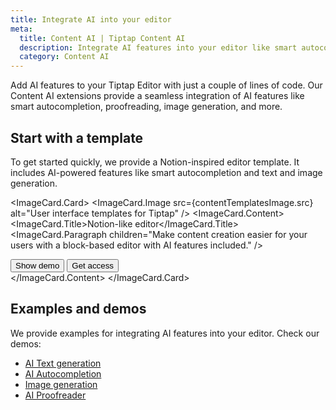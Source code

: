 ```yaml
---
title: Integrate AI into your editor
meta:
  title: Content AI | Tiptap Content AI
  description: Integrate AI features into your editor like smart autocompletion, proofreading, image generation and more. Read about it in our docs.
  category: Content AI
---
```



Add AI features to your Tiptap Editor with just a couple of lines of code. Our Content AI extensions provide a seamless integration of AI features like smart autocompletion, proofreading, image generation, and more.

<Section
  title="Extensions"
  description="Our AI extensions work out-of-the-box with Tiptap Cloud, so you can deploy them without building your backend. They are also easily extendable to work with your own backend and LLMs."
>
  <div className="grid sm:grid-cols-2 gap-5">
    <ProductCard
      title="Content AI"
      description="In-line content manipulation with your custom LLM or OpenAI."
      tags={['Cloud', 'On premises']}
      documentationUrl="/content-ai/extensions/ai/getting-started/overview"
      icon={contentAIIcon.src}
    />
    <ProductCard
      title="AI Proofreader"
      description="Show proofreading suggestions in your editor."
      tags={['Beta', 'Cloud', 'On premises']}
      documentationUrl="/content-ai/extensions/ai-proofreader/getting-started/overview"
      icon={contentAIIcon.src}
    />
  </div>
</Section>

## Start with a template

To get started quickly, we provide a Notion-inspired editor template. It includes AI-powered features like smart autocompletion and text and image generation.

<ImageCard.Card>
  <ImageCard.Image src={contentTemplatesImage.src} alt="User interface templates for Tiptap" />
  <ImageCard.Content>
    <ImageCard.Title>Notion-like editor</ImageCard.Title>
    <ImageCard.Paragraph children="Make content creation easier for your users with a block-based editor with AI features included." />
    <div className="flex items-center gap-2 mt-8">
      <Button asChild variant="secondary">
        <Link href="https://templates.tiptap.dev/">
          Show demo
          <ArrowRightIcon className="size-4" />
        </Link>
      </Button>
      <Button asChild variant="tertirary">
        <Link href="https://cloud.tiptap.dev/react-templates">
          Get access
          <ArrowRightIcon className="size-4" />
        </Link>
      </Button>
    </div>
  </ImageCard.Content>
</ImageCard.Card>

## Examples and demos

We provide examples for integrating AI features into your editor. Check our demos:

- [AI Text generation](/content-ai/extensions/ai/getting-started/overview)
- [AI Autocompletion](/content-ai/extensions/ai/capabilities/text-generation/autocompletion)
- [Image generation](/content-ai/extensions/ai/capabilities/image-generation)
- [AI Proofreader](/content-ai/extensions/ai-proofreader/getting-started/overview)
